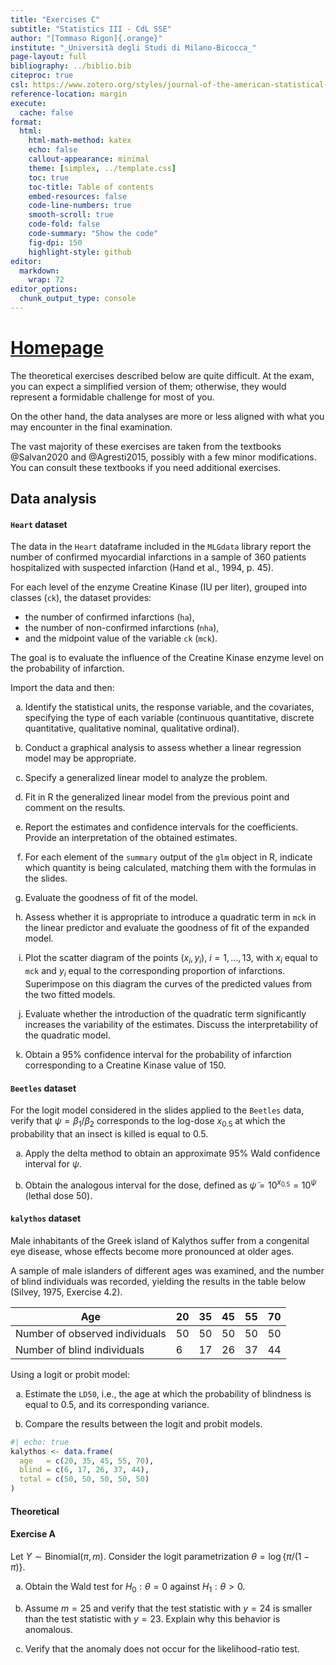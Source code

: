 ```yaml
---
title: "Exercises C"
subtitle: "Statistics III - CdL SSE"
author: "[Tommaso Rigon]{.orange}"
institute: "_Università degli Studi di Milano-Bicocca_"
page-layout: full
bibliography: ../biblio.bib
citeproc: true
csl: https://www.zotero.org/styles/journal-of-the-american-statistical-association
reference-location: margin
execute:
  cache: false
format:
  html:
    html-math-method: katex
    echo: false
    callout-appearance: minimal
    theme: [simplex, ../template.css]
    toc: true
    toc-title: Table of contents
    embed-resources: false
    code-line-numbers: true
    smooth-scroll: true
    code-fold: false
    code-summary: "Show the code"
    fig-dpi: 150
    highlight-style: github
editor: 
  markdown: 
    wrap: 72
editor_options: 
  chunk_output_type: console
---
```


# [Homepage](../index.html)

The theoretical exercises described below are quite [difficult]{.orange}. At the [exam]{.blue}, you can expect a [simplified version]{.blue} of them; otherwise, they would represent a formidable challenge for most of you.

On the other hand, the data analyses are more or less aligned with what you may encounter in the final examination.

:::callout-tip
The vast majority of these exercises are taken from the textbooks @Salvan2020 and @Agresti2015, possibly with a few minor modifications. You can consult these textbooks if you need additional exercises.
:::

## Data analysis

:::{.callout-note collapse=true}
#### `Heart` dataset


The data in the `Heart` dataframe included in the `MLGdata` library report the number of confirmed myocardial infarctions in a sample of 360 patients hospitalized with suspected infarction (Hand et al., 1994, p. 45).  

For each level of the enzyme Creatine Kinase (IU per liter), grouped into classes (`ck`), the dataset provides:  

- the number of confirmed infarctions (`ha`),  
- the number of non-confirmed infarctions (`nha`),  
- and the midpoint value of the variable `ck` (`mck`).  

The goal is to evaluate the influence of the Creatine Kinase enzyme level on the probability of infarction.  

Import the data and then:

(a) Identify the statistical units, the response variable, and the covariates, specifying the type of each variable (continuous quantitative, discrete quantitative, qualitative nominal, qualitative ordinal).  

(b) Conduct a graphical analysis to assess whether a linear regression model may be appropriate.  

(c) Specify a generalized linear model to analyze the problem.  

(d) Fit in R the generalized linear model from the previous point and comment on the results.  

(e) Report the estimates and confidence intervals for the coefficients. Provide an interpretation of the obtained estimates.  

(f) For each element of the `summary` output of the `glm` object in R, indicate which quantity is being calculated, matching them with the formulas in the slides.  

(g) Evaluate the goodness of fit of the model.  

(h) Assess whether it is appropriate to introduce a quadratic term in `mck` in the linear predictor and evaluate the goodness of fit of the expanded model.  

(i) Plot the scatter diagram of the points $(x_i, y_i)$, $i = 1, \dots, 13$, with $x_i$ equal to `mck` and $y_i$ equal to the corresponding proportion of infarctions. Superimpose on this diagram the curves of the predicted values from the two fitted models.  

(j) Evaluate whether the introduction of the quadratic term significantly increases the variability of the estimates. Discuss the interpretability of the quadratic model.  

(k) Obtain a 95% confidence interval for the probability of infarction corresponding to a Creatine Kinase value of 150.  
:::


:::{.callout-note collapse=true}
#### `Beetles` dataset

For the logit model considered in the slides applied to the `Beetles` data, verify that  $\psi = \beta_1 / \beta_2$ corresponds to the log-dose $x_{0.5}$ at which the probability that an insect is killed is equal to $0.5$. 

(a) Apply the delta method to obtain an approximate 95% Wald confidence interval for $\psi$.  

(b) Obtain the analogous interval for the dose, defined as $\tilde{\psi} = 10^{x_{0.5}} = 10^{\psi}$ (lethal dose 50). 
:::

:::{.callout-note collapse=true}
#### `kalythos` dataset

Male inhabitants of the Greek island of Kalythos suffer from a congenital eye disease, whose effects become more pronounced at older ages.  

A sample of male islanders of different ages was examined, and the number of blind individuals was recorded, yielding the results in the table below (Silvey, 1975, Exercise 4.2).  

| Age | 20 | 35 | 45 | 55 | 70 |  
|-----|----|----|----|----|----|  
| Number of observed individuals | 50 | 50 | 50 | 50 | 50 |  
| Number of blind individuals    |  6 | 17 | 26 | 37 | 44 |  

Using a logit or probit model:

(a) Estimate the `LD50`, i.e., the age at which the probability of blindness is equal to 0.5, and its corresponding variance.  

(b) Compare the results between the logit and probit models.  

```r
#| echo: true
kalythos <- data.frame(
  age   = c(20, 35, 45, 55, 70),
  blind = c(6, 17, 26, 37, 44),
  total = c(50, 50, 50, 50, 50)
)
```

:::

#### Theoretical

:::callout-note
#### Exercise A

Let $Y \sim \mathrm{Binomial}(\pi, m)$. Consider the logit parametrization $\theta = \log\{\pi/(1-\pi)\}$.  

(a) Obtain the Wald test for $H_0: \theta = 0$ against $H_1: \theta > 0$.  

(b) Assume $m = 25$ and verify that the test statistic with $y = 24$ is smaller than the test statistic with $y = 23$. Explain why this behavior is anomalous.  

(c) Verify that the anomaly does not occur for the likelihood-ratio test.  
:::
